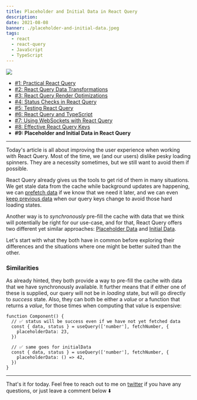 ```yaml
---
title: Placeholder and Initial Data in React Query
description:
date: 2021-08-08
banner: ./placeholder-and-initial-data.jpeg
tags:
  - react
  - react-query
  - JavaScript
  - TypeScript
---
```



<img src="./placeholder-and-initial-data.jpeg" />

<Attribution name="Marco Bianchetti" url="https://unsplash.com/@marcobian" />

- [#1: Practical React Query](practical-react-query)
- [#2: React Query Data Transformations](react-query-data-transformations)
- [#3: React Query Render Optimizations](react-query-render-optimizations)
- [#4: Status Checks in React Query](status-checks-in-react-query)
- [#5: Testing React Query](testing-react-query)
- [#6: React Query and TypeScript](react-query-and-type-script)
- [#7: Using WebSockets with React Query](using-web-sockets-with-react-query)
- [#8: Effective React Query Keys](effective-react-query-keys)
- <b>#9: Placeholder and Initial Data in React Query</b>

---

Today's article is all about improving the user experience when working with React Query. Most of the time, we (and our users) dislike pesky loading spinners. They are a necessity sometimes, but we still want to avoid them if possible.

React Query already gives us the tools to get rid of them in many situations. We get stale data from the cache while background updates are happening, we can [prefetch data](https://react-query.tanstack.com/guides/prefetching) if we know that we need it later, and we can even [keep previous data](https://react-query.tanstack.com/guides/paginated-queries#better-paginated-queries-with-keeppreviousdata) when our query keys change to avoid those hard loading states.

Another way is to _synchronously_ pre-fill the cache with data that we think will potentially be right for our use-case, and for that, React Query offers two different yet similar approaches: [Placeholder Data](https://react-query.tanstack.com/guides/placeholder-query-data) and [Initial Data](https://react-query.tanstack.com/guides/initial-query-data).

Let's start with what they both have in common before exploring their differences and the situations where one might be better suited than the other.

### Similarities

As already hinted, they both provide a way to pre-fill the cache with data that we have synchronously available. It further means that if either one of these is supplied, our query will not be in _loading_ state, but will go directly to _success_ state. Also, they can both be either a _value_ or a function that returns a _value_, for those times when computing that value is expensive:

```jsx:title=success-queries
function Component() {
  // ✅ status will be success even if we have not yet fetched data
  const { data, status } = useQuery(['number'], fetchNumber, {
    placeholderData: 23,
  })

  // ✅ same goes for initialData
  const { data, status } = useQuery(['number'], fetchNumber, {
    placeholderData: () => 42,
  })
}
```

---

That's it for today. Feel free to reach out to me on [twitter](https://twitter.com/tkdodo)
if you have any questions, or just leave a comment below ⬇️

<Comments withSeparator={false} />

